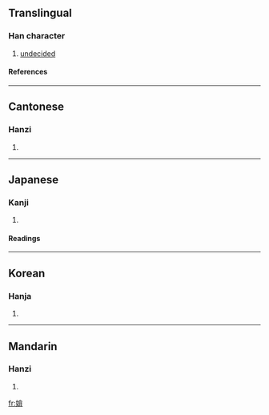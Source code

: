 ==Translingual==
===Han character===
{{Han char|rn=38|rad=女|as=09|sn=12|four=4844<sub>6</sub>|canj=女人口廿 (VORT)}}
# [[undecided]]
====References====
{{Han ref|kx=0266.440|dkj=06505|dj=0534.060|hdz=21067.070|uh=5A95|ud=23189|bh=D8C0|bd=55488}}
----
==Cantonese==
===Hanzi===
{{yue-hanzi|jyut=|y=om1}}
# {{defn|Cantonese}}
----
==Japanese==
===Kanji===
{{ja-kanji|grade=|rs=女09}}
# {{defn|Japanese}} 
====Readings====
{{ja-readings|on=[[えん]] (en), [[あん]] (an), [[おん]] (on), [[おう]] (ō)|kun=}}
----
==Korean==
===Hanja===
{{ko-hanja|hangeul=암|rv=am|mr=am}}
# {{defn|Korean}}
----
==Mandarin==
===Hanzi===
{{cmn-hanzi|pin=[[ān]] ([[an1]])|wg=an<sup>1</sup>}}
# {{defn|Mandarin}}

[[fr:媕]]